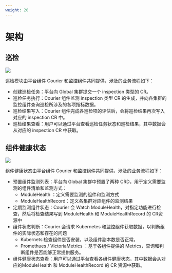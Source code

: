 ```yaml
---
weight: 20
---
```


# 架构

## 巡检
![](./assets/inspection_flow.png)

巡检模块由平台组件 Courier 和监控组件共同提供，涉及的业务流程如下：

- 创建巡检任务：平台向 Global 集群提交一个 inspection 类型的 CR。
- 巡检任务执行：Courier 组件监测 inspection 类型 CR 的生成，并向各集群的监控组件查询巡检所涉及的各项指标数据。
- 巡检结果写入：Courier 组件完成各巡检项的评估后，会将巡检结果再次写入对应的 inspection CR 中。
- 巡检结果查看：用户可以通过平台查看巡检任务状态和巡检结果，其中数据会从对应的 inspection CR 中获取。

## 组件健康状态
![](./assets/healthcheck_flow.png)

组件健康状态由平台组件 Courier 和监控组件共同提供，涉及的业务流程如下：

- 预置组件监测列表：平台向 Global 集群中预置了两种 CRD，用于定义需要监测的组件清单和监测方式：
   - ModuleHealth ：定义需要监测的组件和监测方式
   - ModuleHealthRecord：定义各集群对应组件的监测结果
- 定期监测组件状态：Courier 会 Watch ModuleHealth，对指定功能进行检查，然后将检查结果写到 ModuleHealth 和 ModuleHealthRecord 的 CR资源中
- 组件状态判断：Courier 会请求 Kubernetes 和监控组件获取数据，以判断组件的实际状态和存在的问题
   - Kubernets:检查组件是否安装，以及组件副本数是否正常。
   - Promethues / VictoriaMetrics ：基于各组件提供的 Metrics，查询和判断组件是否能够正常提供服务。
- 组件健康状态查看：用户可以通过平台查看各组件健康状态，其中数据会从对应的ModuleHealth 和 ModuleHealthRecord 的 CR 资源中获取。